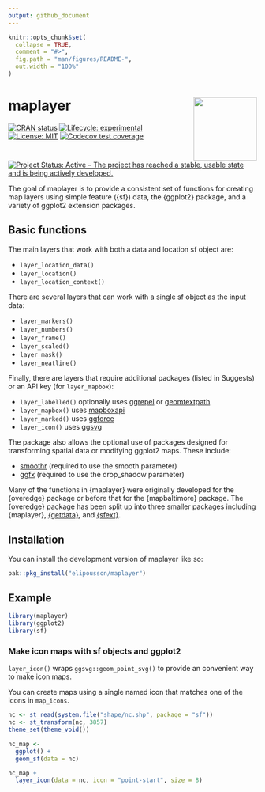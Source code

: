 ```yaml
---
output: github_document
---
```


<!-- README.md is generated from README.Rmd. Please edit that file -->

```r
knitr::opts_chunk$set(
  collapse = TRUE,
  comment = "#>",
  fig.path = "man/figures/README-",
  out.width = "100%"
)
```

# maplayer <a href="https://elipousson.github.io/maplayer/"><img src="man/figures/logo.png" align="right" height="128" /></a>

<!-- badges: start -->

[![CRAN status](https://www.r-pkg.org/badges/version/maplayer)](https://CRAN.R-project.org/package=maplayer) [![Lifecycle: experimental](https://img.shields.io/badge/lifecycle-experimental-orange.svg)](https://lifecycle.r-lib.org/articles/stages.html#experimental) [![License: MIT](https://img.shields.io/badge/License-MIT-yellow.svg)](https://opensource.org/licenses/MIT) [![Codecov test coverage](https://codecov.io/gh/elipousson/maplayer/branch/main/graph/badge.svg)](https://app.codecov.io/gh/elipousson/maplayer?branch=main)
[![Project Status: Active – The project has reached a stable, usable state and is being actively developed.](https://www.repostatus.org/badges/latest/active.svg)](https://www.repostatus.org/#active)
<!-- badges: end -->

The goal of maplayer is to provide a consistent set of functions for creating map layers using simple feature ({sf}) data, the {ggplot2} package, and a variety of ggplot2 extension packages.

## Basic functions

The main layers that work with both a data and location sf object are:

-   `layer_location_data()`
-   `layer_location()`
-   `layer_location_context()`

There are several layers that can work with a single sf object as the input data:

-   `layer_markers()`
-   `layer_numbers()`
-   `layer_frame()`
-   `layer_scaled()`
-   `layer_mask()`
-   `layer_neatline()`

Finally, there are layers that require additional packages (listed in Suggests) or an API key (for `layer_mapbox`):

-   `layer_labelled()` optionally uses [ggrepel](https://ggrepel.slowkow.com/) or [geomtextpath](https://allancameron.github.io/geomtextpath/)
-   `layer_mapbox()` uses [mapboxapi](https://walker-data.com/mapboxapi/)
-   `layer_marked()` uses [ggforce](https://ggforce.data-imaginist.com/)
-   `layer_icon()` uses [ggsvg](https://coolbutuseless.github.io/package/ggsvg/)

The package also allows the optional use of packages designed for transforming spatial data or modifying ggplot2 maps. These include:

-   [smoothr](https://strimas.com/smoothr/) (required to use the smooth parameter)
-   [ggfx](https://ggfx.data-imaginist.com/) (required to use the drop_shadow parameter)

Many of the functions in {maplayer} were originally developed for the {overedge} package or before that for the {mapbaltimore} package. The {overedge} package has been split up into three smaller packages including {maplayer}, [{getdata}](https://elipousson.github.io/getdata/), and [{sfext}](https://elipousson.github.io/sfext/).

## Installation

You can install the development version of maplayer like so:

``` r
pak::pkg_install("elipousson/maplayer")
```

## Example

```r
library(maplayer)
library(ggplot2)
library(sf)
```

### Make icon maps with sf objects and ggplot2

`layer_icon()` wraps `ggsvg::geom_point_svg()` to provide an convenient way to make icon maps.

You can create maps using a single named icon that matches one of the icons in `map_icons`.

```r
nc <- st_read(system.file("shape/nc.shp", package = "sf"))
nc <- st_transform(nc, 3857)
theme_set(theme_void())

nc_map <-
  ggplot() +
  geom_sf(data = nc)

nc_map +
  layer_icon(data = nc, icon = "point-start", size = 8)
```

